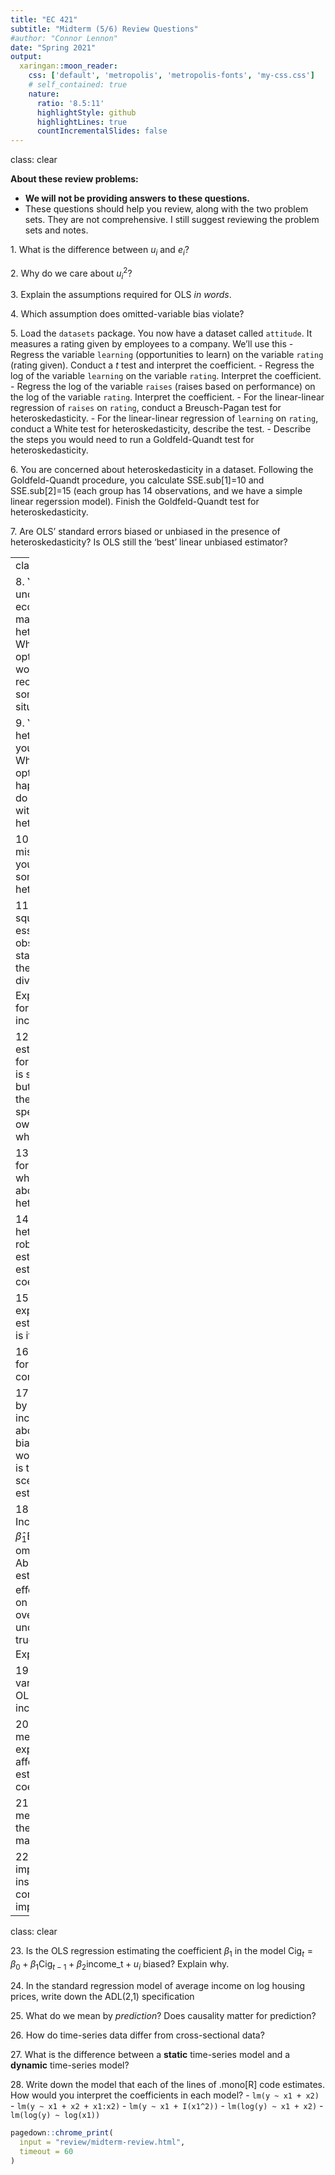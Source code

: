 ```yaml
---
title: "EC 421"
subtitle: "Midterm (5/6) Review Questions"
#author: "Connor Lennon"
date: "Spring 2021"
output:
  xaringan::moon_reader:
    css: ['default', 'metropolis', 'metropolis-fonts', 'my-css.css']
    # self_contained: true
    nature:
      ratio: '8.5:11'
      highlightStyle: github
      highlightLines: true
      countIncrementalSlides: false
---
```

class: clear

**About these review problems:**

- **We will not be providing answers to these questions.**
- These questions should help you review, along with the two problem sets. They are not comprehensive. I still suggest reviewing the problem sets and notes.

1\. What is the difference between $u_i$ and $e_i$?

2\. Why do we care about $u_i^2$?

3\. Explain the assumptions required for OLS _in words_.

4\. Which assumption does omitted-variable bias violate?

5\. Load the `datasets` package. You now have a dataset called `attitude`. It measures a rating given by employees to a company. We'll use this 
  - Regress the variable `learning` (opportunities to learn) on the variable `rating` (rating given). Conduct a _t_ test and interpret the coefficient.
  - Regress the log of the variable `learning` on the variable `rating`. Interpret the coefficient.
  - Regress the log of the variable `raises` (raises based on performance) on the log of the variable `rating`. Interpret the coefficient.
  - For the linear-linear regression of `raises` on `rating`, conduct a Breusch-Pagan test for heteroskedasticity.
  - For the linear-linear regression of `learning` on `rating`, conduct a White test for heteroskedasticity, describe the test.
  - Describe the steps you would need to run a Goldfeld-Quandt test for heteroskedasticity.

6\. You are concerned about heteroskedasticity in a dataset. Following the Goldfeld-Quandt procedure, you calculate SSE.sub[1]=10 and SSE.sub[2]=15 (each group has 14 observations, and we have a simple linear regerssion model). Finish the Goldfeld-Quandt test for heteroskedasticity.

7\. Are OLS' standard errors biased or unbiased in the presence of heteroskedasticity? Is OLS still the 'best' linear unbiased estimator?

---
class: clear

8\. You think the data underlying your econometric model may be heteroskedastic.
  - What are your options?
  - What would you recommend to someone in this situation?

9\. You have detected heteroskedasticity in your data/model.
  - What are your options?
  - What happens if you don't do anything to deal with the heteroskedasticity?

10\. Explain why misspecification of your model can sometimes lead to heteroskedasticity?

11\. Weighted least squares (WLS) essentially divides observations by the standard deviation of their disturbance (_i.e._, dividing by $\sigma_i$). Explain the intuition for how this can increase efficiency.

12\. fGLS which estimates the weights for a WLS regression is said to be 'biased, but consistent given the correct specification.' In your own words, explain what this means.

13\. If OLS is unbiased for our coefficients, why do we care about heteroskedasticity?

14\. For the White, heteroskedasticity-robust standard error estimator, how do we estimate the coefficients?

15\. What is the expected value of the estimator $\frac{\sum_i^NX_i}{N/2} $? What is its variance?

16\. What is required for an estimator to be consistent?

17\. Can an estimator by unbiased and inconsistent? What about consistent and biased? In your own words, explain what is the best case scenario for an estimator?

18\. In the regression $\text{Income}_i = \hat{\beta}_0 + \hat{\beta}_1 \text{Education}_{i} + e_i$, we omitted the variable $\text{Ability}$. Will our estimate $\hat{\beta}_1$ (the effect of education on income) overestimate or underestimate the true value of $\beta_1$? Explain.

19\. Does omitted-variable bias cause OLS to be inconsistent?

20\. How does a mis-measured explanatory variable affect OLS's estimates for the coefficients?

21\. Does measurement error in the outcome variable matter? Explain.

22\. Why is causality important? Are there instances where correlation is also important/interesting?

---
class: clear

23\. Is the OLS regression estimating the coefficient $\beta_1$ in the model $\text{Cig}_t = \beta_0 + \beta_1\text{Cig}_{t-1} + \beta_2\text{income_t} + u_i$  biased? Explain why.

24\. In the standard regression model of average income on log housing prices, write down the ADL(2,1) specification

25\. What do we mean by *prediction*? Does causality matter for prediction?

26\. How do time-series data differ from cross-sectional data?

27\. What is the difference between a **static** time-series model and a **dynamic** time-series model?

28\. Write down the model that each of the lines of .mono[R] code estimates. How would you interpret the coefficients in each model?
  - `lm(y ~ x1 + x2)`
  - `lm(y ~ x1 + x2 + x1:x2)`
  - `lm(y ~ x1 + I(x1^2))`
  - `lm(log(y) ~ x1 + x2)`
  - `lm(log(y) ~ log(x1))`

```r
pagedown::chrome_print(
  input = "review/midterm-review.html",
  timeout = 60
)
```
